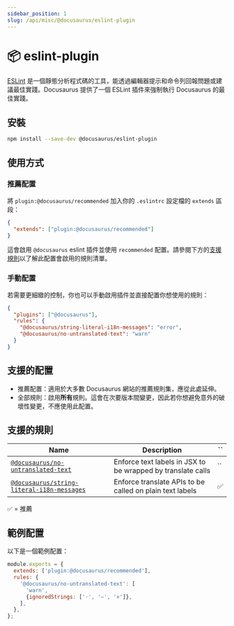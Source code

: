 ```yaml
---
sidebar_position: 1
slug: /api/misc/@docusaurus/eslint-plugin
---
```


# 📦 eslint-plugin

[ESLint](https://eslint.org/) 是一個靜態分析程式碼的工具，能透過編輯器提示和命令列回報問題或建議最佳實踐。Docusaurus 提供了一個 ESLint 插件來強制執行 Docusaurus 的最佳實踐。

## 安裝

```bash npm2yarn
npm install --save-dev @docusaurus/eslint-plugin
```

## 使用方式

### 推薦配置

將 `plugin:@docusaurus/recommended` 加入你的 `.eslintrc` 設定檔的 `extends` 區段：

```json title=".eslintrc"
{
  "extends": ["plugin:@docusaurus/recommended"]
}
```

這會啟用 `@docusaurus` eslint 插件並使用 `recommended` 配置。請參閱下方的[支援規則](#supported-rules)以了解此配置會啟用的規則清單。

### 手動配置

若需要更細緻的控制，你也可以手動啟用插件並直接配置你想使用的規則：

```json title=".eslintrc"
{
  "plugins": ["@docusaurus"],
  "rules": {
    "@docusaurus/string-literal-i18n-messages": "error",
    "@docusaurus/no-untranslated-text": "warn"
  }
}
```

## 支援的配置

- 推薦配置：適用於大多數 Docusaurus 網站的推薦規則集，應從此處延伸。
- 全部規則：啟用**所有**規則。這會在次要版本間變更，因此若你想避免意外的破壞性變更，不應使用此配置。

## 支援的規則

| Name | Description | `` |
| --- | --- | --- |
| [`@docusaurus/no-untranslated-text`](./no-untranslated-text.mdx) | Enforce text labels in JSX to be wrapped by translate calls | `` |
| [`@docusaurus/string-literal-i18n-messages`](./string-literal-i18n-messages.mdx) | Enforce translate APIs to be called on plain text labels | ✅ |

✅ = 推薦

## 範例配置

以下是一個範例配置：

```js title=".eslintrc.js"
module.exports = {
  extends: ['plugin:@docusaurus/recommended'],
  rules: {
    '@docusaurus/no-untranslated-text': [
      'warn',
      {ignoredStrings: ['·', '—', '×']},
    ],
  },
};
```